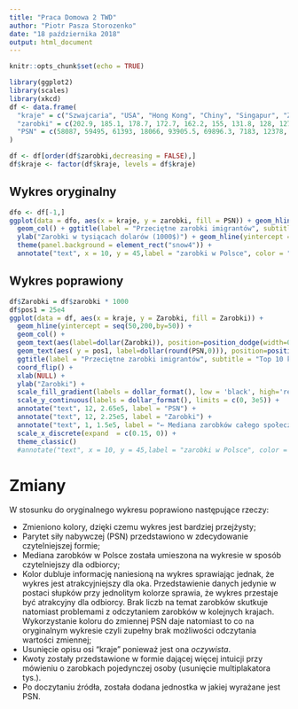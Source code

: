 ```yaml
---
title: "Praca Domowa 2 TWD"
author: "Piotr Pasza Storozenko"
date: "18 października 2018"
output: html_document
---
```


```r
knitr::opts_chunk$set(echo = TRUE)
```

```r
library(ggplot2)
library(scales)
library(xkcd)
df <- data.frame(
  "kraje" = c("Szwajcaria", "USA", "Hong Kong", "Chiny", "Singapur", "ZEA", "Indie", "Indonezja", "Japonia", "Australia", "Polska"),
  "zarobki" = c(202.9, 185.1, 178.7, 172.7, 162.2, 155, 131.8, 128, 127.4, 125.8, 13.5),
  "PSN" = c(58087, 59495, 61393, 18066, 93905.5, 69896.3, 7183, 12378, 44426, 50334, 29521)
)

df <- df[order(df$zarobki,decreasing = FALSE),]
df$kraje <- factor(df$kraje, levels = df$kraje)
```


## Wykres oryginalny
```r
dfo <- df[-1,]
ggplot(data = dfo, aes(x = kraje, y = zarobki, fill = PSN)) + geom_hline(yintercept = seq(50,200,by=50)) + 
  geom_col() + ggtitle(label = "Przeciętne zarobki imigrantów", subtitle = "top 10 krajów") + coord_flip() + 
  ylab("Zarobki w tysiącach dolarów (1000$)") + geom_hline(yintercept = 13.5, color = "white") + 
  theme(panel.background = element_rect("snow4")) + 
  annotate("text", x = 10, y = 45,label = "zarobki w Polsce", color = "white")
```

## Wykres poprawiony

```r
df$Zarobki = df$zarobki * 1000
df$pos1 = 25e4
ggplot(data = df, aes(x = kraje, y = Zarobki, fill = Zarobki)) + 
  geom_hline(yintercept = seq(50,200,by=50)) + 
  geom_col() + 
  geom_text(aes(label=dollar(Zarobki)), position=position_dodge(width=0.9), hjust = -0.1) +
  geom_text(aes( y = pos1, label=dollar(round(PSN,0))), position=position_dodge(width=0.9), hjust = -0.1) +
  ggtitle(label = "Przeciętne zarobki imigrantów", subtitle = "Top 10 krajów") + 
  coord_flip() + 
  xlab(NULL) +
  ylab("Zarobki") + 
  scale_fill_gradient(labels = dollar_format(), low = 'black', high='red') +
  scale_y_continuous(labels = dollar_format(), limits = c(0, 3e5)) +
  annotate("text", 12, 2.65e5, label = "PSN") + 
  annotate("text", 12, 2.25e5, label = "Zarobki") + 
  annotate("text", 1, 1.5e5, label = "← Mediana zarobków całego społeczeństwa") + 
  scale_x_discrete(expand  = c(0.15, 0)) +
  theme_classic() 
  #annotate("text", x = 10, y = 45,label = "zarobki w Polsce", color = "white")

```

# Zmiany
W stosunku do oryginalnego wykresu poprawiono następujące rzeczy:

* Zmieniono kolory, dzięki czemu wykres jest bardziej przejżysty;
* Parytet siły nabywczej (PSN) przedstawiono w zdecydowanie czytelniejszej formie;
* Mediana zarobków w Polsce została umieszona na wykresie w sposób czytelniejszy dla odbiorcy;
* Kolor dubluje informację naniesioną na wykres sprawiając jednak, że wykres jest atrakcyjniejszy dla oka. Przedstawienie danych jedynie w postaci słupków przy jednolitym kolorze sprawia, że wykres przestaje być atrakcyjny dla odbiorcy. Brak liczb na temat zarobków skutkuje natomiast problemami z odczytaniem zarobków w kolejnych krajach. Wykorzystanie koloru do zmiennej PSN daje natomiast to co na oryginalnym wykresie czyli zupełny brak możliwości odczytania wartości zmiennej;
* Usunięcie opisu osi "kraje" ponieważ jest ona *oczywista*.
* Kwoty zostały przedstawione w formie dającej więcej intuicji przy mówieniu o zarobkach pojedynczej osoby (usunięcie multiplakatora tys.). 
* Po doczytaniu źródła, została dodana jednostka w jakiej wyrażane jest PSN.
